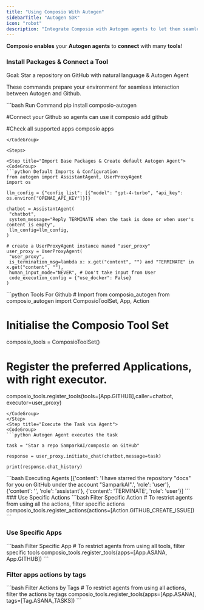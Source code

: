 ```yaml
---
title: "Using Composio With Autogen"
sidebarTitle: "Autogen SDK"
icon: "robot"
description: "Integrate Composio with Autogen agents to let them seamlessly interact with external apps"
---
```


**Composio enables** your **Autogen agents** to **connect** with many **tools**!

### Install Packages & Connect a Tool

<Tip>Goal: Star a repository on GitHub with natural language & Autogen Agent</Tip>

These commands prepare your environment for seamless interaction between Autogen and Github.

<CodeGroup>
  ```bash Run Command 
  pip install composio-autogen

  #Connect your Github so agents can use it
  composio add github 

  #Check all supported apps 
  composio apps
   ```
</CodeGroup>

<Steps>

<Step title="Import Base Packages & Create default Autogen Agent">
<CodeGroup>
```python Default Imports & Configuration
from autogen import AssistantAgent, UserProxyAgent
import os

llm_config = {"config_list": [{"model": "gpt-4-turbo", "api_key": os.environ["OPENAI_API_KEY"]}]}

chatbot = AssistantAgent(
    "chatbot",
    system_message="Reply TERMINATE when the task is done or when user's content is empty",
    llm_config=llm_config,
)

# create a UserProxyAgent instance named "user_proxy"
user_proxy = UserProxyAgent(
    "user_proxy",
    is_termination_msg=lambda x: x.get("content", "") and "TERMINATE" in x.get("content", ""),
    human_input_mode="NEVER", # Don't take input from User
    code_execution_config = {"use_docker": False}
)
```
</CodeGroup>
</Step>
<Step title="Fetch all Github Autogen Tools via Composio">
<CodeGroup>
```python Tools For Github
# Import from composio_autogen
from composio_autogen import ComposioToolSet, App, Action

# Initialise the Composio Tool Set
composio_tools = ComposioToolSet()

# Register the preferred Applications, with right executor. 
composio_tools.register_tools(tools=[App.GITHUB],caller=chatbot, executor=user_proxy)

```
</CodeGroup>
</Step>
<Step title="Execute the Task via Agent"> 
<CodeGroup>
```python Autogen Agent executes the task

task = "Star a repo SamparkAI/composio on GitHub"

response = user_proxy.initiate_chat(chatbot,message=task)

print(response.chat_history)
```
</CodeGroup>
</Step>
<Step title="Check Response">
<CodeGroup>
```bash Executing Agents
[{'content': 'I have starred the repository "docs" for you on GitHub under the account "SamparkAI".', 'role': 'user'}, 
{'content': '', 'role': 'assistant'}, {'content': 'TERMINATE', 'role': 'user'}]
```

</CodeGroup>

</Step>
</Steps>
### Use Specific Actions
<CodeGroup>
```bash Filter Specific Action
# To restrict agents from using all the actions, filter specific actions 
composio_tools.register_actions(actions=[Action.GITHUB_CREATE_ISSUE])
```
</CodeGroup>

### Use Specific Apps

<CodeGroup>
  ```bash Filter Specific App
  # To restrict agents from using all tools, filter specific tools
  composio_tools.register_tools(apps=[App.ASANA, App.GITHUB])
  ```
</CodeGroup>

### Filter apps actions by tags

<CodeGroup>
  ```bash Filter Actions by Tags
  # To restrict agents from using all actions, filter the actions by tags
  composio_tools.register_tools(apps=[App.ASANA], tags=[Tag.ASANA_TASKS])
  ```
</CodeGroup>